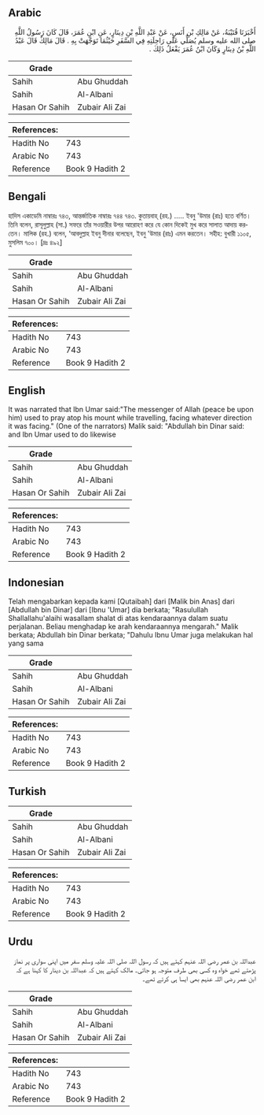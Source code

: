 ## Arabic


<div dir="rtl" lang="ar" style={{fontSize:'larger',backgroundColor:'#f8f9fa',padding:20}}>
أَخْبَرَنَا قُتَيْبَةُ، عَنْ مَالِكِ بْنِ أَنَسٍ، عَنْ عَبْدِ اللَّهِ بْنِ دِينَارٍ، عَنِ ابْنِ عُمَرَ، قَالَ كَانَ رَسُولُ اللَّهِ صلى الله عليه وسلم يُصَلِّي عَلَى رَاحِلَتِهِ فِي السَّفَرِ حَيْثُمَا تَوَجَّهَتْ بِهِ ‏.‏ قَالَ مَالِكٌ قَالَ عَبْدُ اللَّهِ بْنُ دِينَارٍ وَكَانَ ابْنُ عُمَرَ يَفْعَلُ ذَلِكَ ‏.‏
</div>
<div style={{backgroundColor:'#f8f9fa',padding:20, marginBottom: 10}}><table> <thead> <tr> <th>Grade</th> <th></th> </tr> </thead> <tbody> <tr><td>Sahih</td><td>Abu Ghuddah</td></tr><tr><td>Sahih</td><td>Al-Albani</td></tr><tr><td>Hasan Or Sahih</td><td>Zubair Ali Zai</td></tr></tbody></table><table> <thead> <tr> <th>References:</th> <th></th> </tr> </thead> <tbody><tr><td>Hadith No</td><td>743</td></tr><tr><td>Arabic No</td><td>743</td></tr><tr><td>Reference</td><td>Book 9 Hadith 2</td></tr></tbody></table></div>

## Bengali


<div dir="ltr" lang="bn" style={{fontSize:'larger',backgroundColor:'#f8f9fa',padding:20}}>
হাদিস একাডেমি নাম্বারঃ ৭৪৩, আন্তর্জাতিক নাম্বারঃ ৭৪৪ ৭৪৩. কুতায়বাহ্ (রহ.) ..... ইবনু 'উমার (রাঃ) হতে বর্ণিত। তিনি বলেন, রাসূলুল্লাহ (সা.) সফরে তাঁর সওয়ারীর উপর আরোহণ করে যে কোন দিকেই মুখ করে সালাত আদায় করতেন। মালিক (রহ.) বলেন, ‘আবদুল্লাহ ইবনু দীনার বলেছেন, ইবনু 'উমার (রাঃ) এমন করতেন। সহীহ: বুখারী ১১০৫, মুসলিম ৭০০। [দ্রঃ ৪৯২]
</div>
<div style={{backgroundColor:'#f8f9fa',padding:20, marginBottom: 10}}><table> <thead> <tr> <th>Grade</th> <th></th> </tr> </thead> <tbody> <tr><td>Sahih</td><td>Abu Ghuddah</td></tr><tr><td>Sahih</td><td>Al-Albani</td></tr><tr><td>Hasan Or Sahih</td><td>Zubair Ali Zai</td></tr></tbody></table><table> <thead> <tr> <th>References:</th> <th></th> </tr> </thead> <tbody><tr><td>Hadith No</td><td>743</td></tr><tr><td>Arabic No</td><td>743</td></tr><tr><td>Reference</td><td>Book 9 Hadith 2</td></tr></tbody></table></div>

## English


<div dir="ltr" lang="en" style={{fontSize:'larger',backgroundColor:'#f8f9fa',padding:20}}>
It was narrated that Ibn Umar said:"The messenger of Allah (peace be upon him) used to pray atop his mount while travelling, facing whatever direction it was facing." (One of the narrators) Malik said: "Abdullah bin Dinar said: and Ibn Umar used to do likewise
</div>
<div style={{backgroundColor:'#f8f9fa',padding:20, marginBottom: 10}}><table> <thead> <tr> <th>Grade</th> <th></th> </tr> </thead> <tbody> <tr><td>Sahih</td><td>Abu Ghuddah</td></tr><tr><td>Sahih</td><td>Al-Albani</td></tr><tr><td>Hasan Or Sahih</td><td>Zubair Ali Zai</td></tr></tbody></table><table> <thead> <tr> <th>References:</th> <th></th> </tr> </thead> <tbody><tr><td>Hadith No</td><td>743</td></tr><tr><td>Arabic No</td><td>743</td></tr><tr><td>Reference</td><td>Book 9 Hadith 2</td></tr></tbody></table></div>

## Indonesian


<div dir="ltr" lang="id" style={{fontSize:'larger',backgroundColor:'#f8f9fa',padding:20}}>
Telah mengabarkan kepada kami [Qutaibah] dari [Malik bin Anas] dari [Abdullah bin Dinar] dari [Ibnu 'Umar] dia berkata; "Rasulullah Shallallahu'alaihi wasallam shalat di atas kendaraannya dalam suatu perjalanan. Beliau menghadap ke arah kendaraannya mengarah." Malik berkata; Abdullah bin Dinar berkata; "Dahulu Ibnu Umar juga melakukan hal yang sama
</div>
<div style={{backgroundColor:'#f8f9fa',padding:20, marginBottom: 10}}><table> <thead> <tr> <th>Grade</th> <th></th> </tr> </thead> <tbody> <tr><td>Sahih</td><td>Abu Ghuddah</td></tr><tr><td>Sahih</td><td>Al-Albani</td></tr><tr><td>Hasan Or Sahih</td><td>Zubair Ali Zai</td></tr></tbody></table><table> <thead> <tr> <th>References:</th> <th></th> </tr> </thead> <tbody><tr><td>Hadith No</td><td>743</td></tr><tr><td>Arabic No</td><td>743</td></tr><tr><td>Reference</td><td>Book 9 Hadith 2</td></tr></tbody></table></div>

## Turkish


<div dir="ltr" lang="tr" style={{fontSize:'larger',backgroundColor:'#f8f9fa',padding:20}}>

</div>
<div style={{backgroundColor:'#f8f9fa',padding:20, marginBottom: 10}}><table> <thead> <tr> <th>Grade</th> <th></th> </tr> </thead> <tbody> <tr><td>Sahih</td><td>Abu Ghuddah</td></tr><tr><td>Sahih</td><td>Al-Albani</td></tr><tr><td>Hasan Or Sahih</td><td>Zubair Ali Zai</td></tr></tbody></table><table> <thead> <tr> <th>References:</th> <th></th> </tr> </thead> <tbody><tr><td>Hadith No</td><td>743</td></tr><tr><td>Arabic No</td><td>743</td></tr><tr><td>Reference</td><td>Book 9 Hadith 2</td></tr></tbody></table></div>

## Urdu


<div dir="rtl" lang="ur" style={{fontSize:'larger',backgroundColor:'#f8f9fa',padding:20}}>
عبداللہ بن عمر رضی اللہ عنہم کہتے ہیں کہ رسول اللہ صلی اللہ علیہ وسلم سفر میں اپنی سواری پر نماز پڑھتے تھے خواہ وہ کسی بھی طرف متوجہ ہو جاتی۔ مالک کہتے ہیں کہ عبداللہ بن دینار کا کہنا ہے کہ ابن عمر رضی اللہ عنہم بھی ایسا ہی کرتے تھے۔
</div>
<div style={{backgroundColor:'#f8f9fa',padding:20, marginBottom: 10}}><table> <thead> <tr> <th>Grade</th> <th></th> </tr> </thead> <tbody> <tr><td>Sahih</td><td>Abu Ghuddah</td></tr><tr><td>Sahih</td><td>Al-Albani</td></tr><tr><td>Hasan Or Sahih</td><td>Zubair Ali Zai</td></tr></tbody></table><table> <thead> <tr> <th>References:</th> <th></th> </tr> </thead> <tbody><tr><td>Hadith No</td><td>743</td></tr><tr><td>Arabic No</td><td>743</td></tr><tr><td>Reference</td><td>Book 9 Hadith 2</td></tr></tbody></table></div>